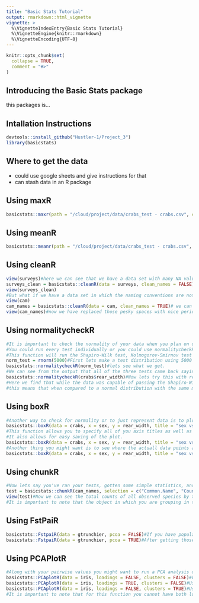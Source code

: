 ```yaml
---
title: "Basic Stats Tutorial"
output: rmarkdown::html_vignette
vignette: >
  %\VignetteIndexEntry{Basic Stats Tutorial}
  %\VignetteEngine{knitr::rmarkdown}
  %\VignetteEncoding{UTF-8}
---
```


```r
knitr::opts_chunk$set(
  collapse = TRUE,
  comment = "#>"
)
```

## Introducing the Basic Stats package

this packages is...

## Intallation Instructions

```r
devtools::install_github("Hustler-1/Project_3")
library(basicstats)
```

## Where to get the data

+ could use google sheets and give instructions for that 
+ can stash data in an R package

## Using maxR

```r
basicstats::maxr(path = "/cloud/project/data/crabs_test - crabs.csv", column = rear_width)#we can load in the data that we want to get a max for and then specify which data column we intend to get a max of.
```
## Using meanR

```r
basicstats::meanr(path = "/cloud/project/data/crabs_test - crabs.csv", column = rear_width)#we can use the same format with meanr to get a mean value for the same data column.
```

## Using cleanR

```r
view(surveys)#here we can see that we have a data set with many NA values.
surveys_clean = basicstats::cleanR(data = surveys, clean_names = FALSE)#we can quickly and cleanly remove those NA throughout the whole data set.
view(surveys_clean)
#But what if we have a data set in which the naming conventions are not efficient e.g. using spaces in column names?
view(cam)
cam_names = basicstats::cleanR(data = cam, clean_names = TRUE)# we can use the clean_names argument in cleanR to correct those issues.
view(cam_names)#now we have replaced those pesky spaces with nice periods!
```

## Using normalitycheckR

```r
#It is important to check the normality of your data when you plan on doing any statistical tests on data sets.
#You could run every test individually or you could use normalitycheckR to run the 3 most commonly used tests for normally distributed data.
#This function will run the Shapiro-Wilk test, Kolmogorov-Smirnov test and the Anderson-Darling test on any data you give it.
norm_test = rnorm(5000)#First lets make a test distribution using 5000 randomly generated data points. 
basicstats::normalitycheckR(norm_test)#lets see what we get.
#We can see from the output that all of the three tests came back saying that the data is normally distributed which we expected.
basicstats::normalitycheckR(crabs$rear_width)#Now lets try this with real data
#Here we find that while the data was capable of passing the Shapiro-Wilk test it failed on the Kolmogorov-Smirnov test.
#this means that when compared to a normal distribution with the same mean the values in rear_width are significantly different.
```

## Using boxR

```r
#Another way to check for normality or to just represent data is to plot it. One of the most common ways is to generate a boxplot.
basicstats::boxR(data = crabs, x = sex, y = rear_width, title = "sex vs. rear_width", xname = "sex", yname = "rear_width", points = FALSE, savename = "test.png")#Here we can simply and easily generate a basic boxplot looking at how rear width in crabs compares to the sex. Just enter "n" when prompted in the console.
#This function allows you to specify all of you axis titles as well as the title of the whole plot when generating.
#It also allows for easy saving of the plot.
basicstats::boxR(data = crabs, x = sex, y = rear_width, title = "sex vs. rear_width", xname = "sex", yname = "rear_width", points = FALSE, savename = "test.png")#If you simply enter "y" when prompted you will notice that that the plot will have been saved in you main directory.
#Another thing you might want is to see where the actuall data points are on this plot.
basicstats::boxR(data = crabs, x = sex, y = rear_width, title = "sex vs. rear_width", xname = "sex", yname = "rear_width", points = TRUE, savename = "test.png")#We can do this by changing the points argument to TRUE and you can choose whether or not to save this one.
```

## Using chunkR

```r
#Now lets say you've ran your tests, gotten some simple statistics, and plotted some of the data. What if you wanted to manipulate your whole data set?
test = basicstats::chunkR(cam_names, selection = c("Common.Name", "Count", "Subproject"), group = Common.Name, sum.name = "total")#Here we can use the cam_names data set we generated earlier to create a sub-chunk of the data set that gives use the counts of every animal spotted by the cams.
view(test)#Now we can see the total counts of all observed species by their common names
#It is important to note that the object in which you are grouping in the group argument can only be one thing. This function cannot handle grouping multiple things at this time.
```

## Using FstPaiR

```r
basicstats::FstpaiR(data = gtrunchier, pcoa = FALSE)#If you have population genetic data you can use this function to get the Weir and Nei pairwise Fst values
basicstats::FstpaiR(data = gtrunchier, pcoa = TRUE)#After getting those values you might want to plot that data to get a visualization of it. So we can use the pcoa argument to generate a pcoa plot of the data along with our raw pairwise values
```

## Using PCAPlotR

```r
#Along with your pairwise values you might want to run a PCA analysis on the same data.
basicstats::PCAplotR(data = iris, loadings = FALSE, clusters = FALSE)#We can use PCAplotR to quickly generate a PCA plot of the data. But what if we want the loading values to appear on the plot?
basicstats::PCAplotR(data = iris, loadings = TRUE, clusters = FALSE)#Using the loadings argument we can add the loading values as well as their directions to the plot. But what about clusters?
basicstats::PCAplotR(data = iris, loadings = FALSE, clusters = TRUE)#Using the clusters argument we can add colored clusters to the plot around the data points
#It is important to note that for this function you cannot have both loadings and clusters.
```
